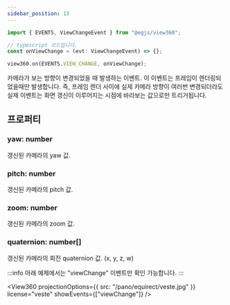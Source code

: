 ```yaml
---
sidebar_position: 13
---
```



```ts
import { EVENTS, ViewChangeEvent } from "@egjs/view360";

// typescript 코드입니다.
const onViewChange = (evt: ViewChangeEvent) => {};

view360.on(EVENTS.VIEW_CHANGE, onViewChange);
```

카메라가 보는 방향이 변경되었을 때 발생하는 이벤트.
이 이벤트는 프레임이 렌더링되었을때만 발생합니다.
즉, 프레임 렌더 사이에 실제 카메라 방향이 여러번 변경되더라도 실제 이벤트는 화면 갱신이 이루어지는 시점에 바라보는 값으로만 트리거됩니다.

## 프로퍼티
### yaw: number
갱신된 카메라의 yaw 값.

### pitch: number
갱신된 카메라의 pitch 값.

### zoom: number
갱신된 카메라의 zoom 값.

### quaternion: number[]
갱신된 카메라의 회전 quaternion 값. (x, y, z, w)

:::info
아래 예제에서는 "viewChange" 이벤트만 확인 가능합니다.
:::

<View360
  projectionOptions={{
    src: "/pano/equirect/veste.jpg"
  }}
  license="veste"
  showEvents={["viewChange"]} />
